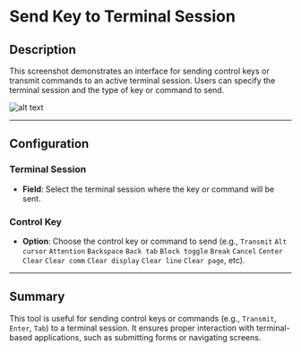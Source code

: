 # Send Key to Terminal Session

## Description

This screenshot demonstrates an interface for sending control keys or transmit commands to an active terminal session. Users can specify the terminal session and the type of key or command to send.

![alt text](../../assets/terminal-emulation/send-key-to-terminal-session.png)

---

## Configuration

### Terminal Session

- **Field**: Select the terminal session where the key or command will be sent.

### Control Key

- **Option**: Choose the control key or command to send (e.g., `Transmit`
`Alt cursor`
`Attention`
`Backspace`
`Back tab`
`Block toggle`
`Break`
`Cancel`
`Center`
`Clear`
`Clear comm`
`Clear display`
`Clear line`
`Clear page`, etc).

---

## Summary

This tool is useful for sending control keys or commands (e.g., `Transmit`, `Enter`, `Tab`) to a terminal session. It ensures proper interaction with terminal-based applications, such as submitting forms or navigating screens.